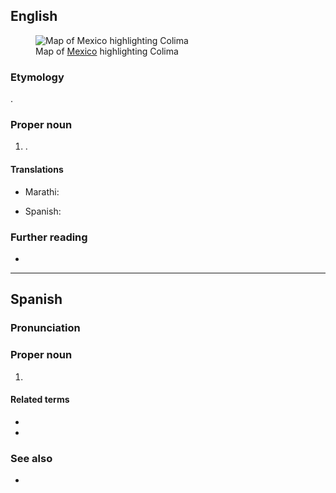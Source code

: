 ==English==
[[File:Mexico map, MX-COL.svg|thumb|Map of [[Mexico]] highlighting Colima]]

===Etymology===
{{bor|en|es-MX|Colima}}.

===Proper noun===
{{en-proper noun}}

# {{place|en|state|c/Mexico}}.

====Translations====
{{trans-top|state of Mexico}}
* Marathi: {{t|mr|कोलिमा|n}}
{{trans-mid}}
* Spanish: {{t+|es|Colima|f}}
{{trans-bottom}}

===Further reading===
* {{pedialite}}

----

==Spanish==

===Pronunciation===
{{es-IPA}}

===Proper noun===
{{es-proper noun|f}}

# {{place|es|state|c/Mexico}}

====Related terms====
* {{l|es|colimense}}
* {{l|es|colimeño}}

===See also===
* {{pedialite|lang=es}}